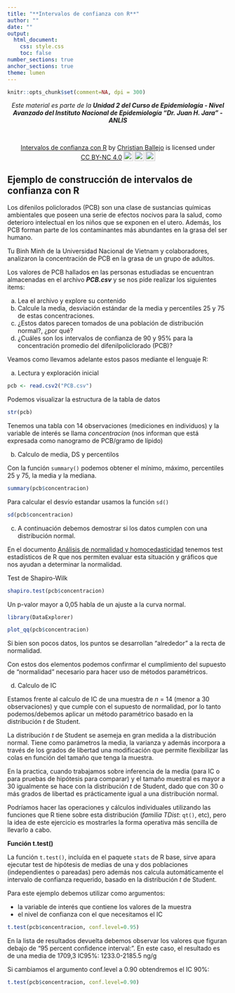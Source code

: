 ```yaml
---
title: "**Intervalos de confianza con R**"
author: ""
date: ""
output:
  html_document:
    css: style.css
    toc: false
number_sections: true
anchor_sections: true
theme: lumen
---
```


```r
knitr::opts_chunk$set(comment=NA, dpi = 300)
```

<center>
*Este material es parte de la* ***Unidad 2 del Curso de Epidemiología - Nivel Avanzado del Instituto Nacional de Epidemiología "Dr. Juan H. Jara" - ANLIS***
</center>

<br>

<center><p xmlns:cc="http://creativecommons.org/ns#" xmlns:dct="http://purl.org/dc/terms/"><a property="dct:title" rel="cc:attributionURL" href="https://cballejo.github.io/R_Epi_Avanzada/Unidad2/IC/">Intervalos de confianza con R</a> by <a rel="cc:attributionURL dct:creator" property="cc:attributionName" href="http://www.ine.gov.ar">Christian Ballejo</a> is licensed under <a href="http://creativecommons.org/licenses/by-nc/4.0/?ref=chooser-v1" target="_blank" rel="license noopener noreferrer" style="display:inline-block;">CC BY-NC 4.0<img style="height:22px!important;margin-left:3px;vertical-align:text-bottom;" src="https://mirrors.creativecommons.org/presskit/icons/cc.svg?ref=chooser-v1"><img style="height:22px!important;margin-left:3px;vertical-align:text-bottom;" src="https://mirrors.creativecommons.org/presskit/icons/by.svg?ref=chooser-v1"><img style="height:22px!important;margin-left:3px;vertical-align:text-bottom;" src="https://mirrors.creativecommons.org/presskit/icons/nc.svg?ref=chooser-v1"></a></p></center>


## Ejemplo de construcción de intervalos de confianza con R

Los difenilos policlorados (PCB) son una clase de sustancias químicas ambientales que poseen una serie de efectos nocivos para la salud, como deterioro intelectual en los niños que se exponen en el utero. Además, los PCB forman parte de los contaminantes más abundantes en la grasa del ser humano. 

Tu Binh Minh de la Universidad Nacional de Vietnam y colaboradores, analizaron la concentración de PCB en la grasa de un grupo de adultos. 

Los valores de PCB hallados en las personas estudiadas se encuentran almacenadas en el archivo **_PCB.csv_** y se nos pide realizar los siguientes items:

a. Lea el archivo y explore su contenido
b. Calcule la media, desviación estándar de la media y percentiles 25 y 75 de estas concentraciones.
c. ¿Estos datos parecen tomados de una población de distribución normal?, ¿por qué?
d. ¿Cuáles son los intervalos de confianza de 90 y 95% para la concentración promedio del difenilpoliclorado (PCB)?

Veamos como llevamos adelante estos pasos mediante el lenguaje R:

a. Lectura y exploración inicial
```r
pcb <- read.csv2("PCB.csv")
```

Podemos visualizar la estructura de la tabla de datos

```r
str(pcb)
```
Tenemos una tabla con 14 observaciones (mediciones en individuos) y la variable de interés se llama *concentracion* (nos informan que está expresada como nanogramo de PCB/gramo de lípido)

b. Calculo de media, DS y percentilos

Con la función `summary()` podemos obtener el mínimo, máximo, percentiles 25 y 75, la media y la mediana.

```r
summary(pcb$concentracion)
```

Para calcular el desvío estandar usamos la función `sd()`

```r
sd(pcb$concentracion)
```

c. A continuación debemos demostrar si los datos cumplen con una distribución normal.

En el documento [Análisis de normalidad y homocedasticidad](https://cballejo.github.io/R_Epi_Avanzada/Unidad2/Supuestos/) tenemos test estadísticos de R que nos permiten evaluar esta situación y gráficos que nos ayudan a determinar la normalidad.

Test de Shapiro-Wilk

```r
shapiro.test(pcb$concentracion)
```

Un p-valor mayor a 0,05 habla de un ajuste a la curva normal.

```r
library(DataExplorer)

plot_qq(pcb$concentracion)
```

Si bien son pocos datos, los puntos se desarrollan "alrededor" a la recta de normalidad.

Con estos dos elementos podemos confirmar el cumplimiento del supuesto de "normalidad" necesario para hacer uso de métodos paramétricos.

d. Calculo de IC 

Estamos frente al calculo de IC de una muestra de $n$ = 14 (menor a 30 observaciones) y que cumple con el supuesto de normalidad, por lo tanto podemos/debemos aplicar un método paramétrico basado en la distribución $t$ de Student.

La distribución $t$ de Student se asemeja en gran medida a la distribución normal. Tiene como parámetros la media, la varianza y además incorpora a través de los grados de libertad una modificación que permite flexibilizar las colas en función del tamaño que tenga la muestra.

En la practica, cuando trabajamos sobre inferencia de la media (para IC o para pruebas de hipótesis para comparar) y el tamaño muestral es mayor a 30 igualmente se hace con la distribución $t$ de Student, dado que con 30 o más grados de libertad es prácticamente igual a una distribución normal.

Podríamos hacer las operaciones y cálculos individuales utilizando las funciones que R tiene sobre esta distribución (*familia TDist*: `qt()`, etc), pero la idea de este ejercicio es mostrarles la forma operativa más sencilla de llevarlo a cabo.

**Función t.test()**

La función `t.test()`, incluída en el paquete `stats` de R base, sirve apara ejecutar test de hipótesis de medias de una y dos poblaciones (independientes o pareadas) pero además nos calcula automáticamente el intervalo de confianza requerido, basado en la distribución $t$ de Student.

Para este ejemplo debemos utilizar como argumentos:

- la variable de interés que contiene los valores de la muestra
- el nivel de confianza con el que necesitamos el IC

```r
t.test(pcb$concentracion, conf.level=0.95)
```

En la lista de resultados devuelta debemos observar los valores que figuran debajo de "95 percent confidence interval:". En este caso, el resultado es de una media de 1709,3 IC95%: 1233.0-2185.5 ng/g   

Si cambiamos el argumento conf.level a 0.90 obtendremos el IC 90%:

```r
t.test(pcb$concentracion, conf.level=0.90)
```

